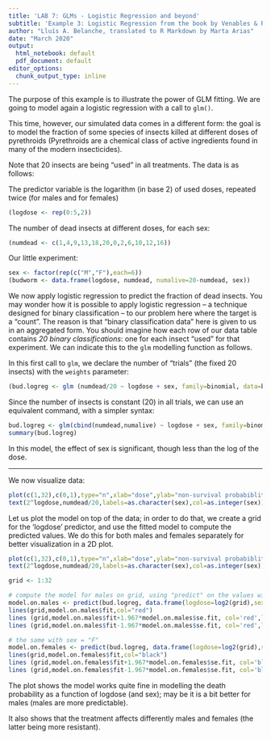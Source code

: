```yaml
---
title: 'LAB 7: GLMs - Logistic Regression and beyond'
subtitle: 'Example 3: Logistic Regression from the book by Venables & Ripley'
author: "Lluís A. Belanche, translated to R Markdown by Marta Arias"
date: "March 2020"
output:
  html_notebook: default
  pdf_document: default
editor_options: 
  chunk_output_type: inline
---
```


The purpose of this example is to illustrate the power of GLM fitting. 
We are going to model again a logistic regression with a call to `glm()`. 

This time, however, our simulated data comes in a different form: the goal is to model the fraction of some species of insects killed at different doses of pyrethroids (Pyrethroids are a chemical class of active ingredients found in many of the modern insecticides).

Note that 20 insects are being "used" in all treatments. The data is as follows:

The predictor variable is the logarithm (in base 2) of used doses, repeated twice (for males and for females)
```r
(logdose <- rep(0:5,2))
```


The number of dead insects at different doses, for each sex:
```r
(numdead <- c(1,4,9,13,18,20,0,2,6,10,12,16))
```



Our little experiment:
```r
sex <- factor(rep(c("M","F"),each=6))
(budworm <- data.frame(logdose, numdead, numalive=20-numdead, sex))
```


We now apply logistic regression to predict the fraction of dead insects. You may wonder how it is possible to apply logistic regression -- a technique designed for binary classification -- to our problem here where the target is a "count".
The reason is that "binary classification data" here is given to us in an aggregated form. You should imagine how each row of our data table contains *20 binary classifications*: one for each insect "used" for that experiment. We can indicate this to the `glm` modelling function as follows.

In this first call to `glm`, we declare the number of "trials" (the fixed 20 insects) with the `weights` parameter:
```r
(bud.logreg <- glm (numdead/20 ~ logdose + sex, family=binomial, data=budworm, weights=rep(20,length(logdose))))
```


Since the number of insects is constant (20) in all trials, we can use an equivalent command, with a simpler syntax:
```r
bud.logreg <- glm(cbind(numdead,numalive) ~ logdose + sex, family=binomial, data=budworm)
summary(bud.logreg)
```



In this model, the effect of sex is significant, though less than the log of the dose.

***

We now visualize data:

```r
plot(c(1,32),c(0,1),type="n",xlab="dose",ylab="non-survival probabiblity",log="x") # plots x axis in logarithmic scale  (because of logdose)
text(2^logdose,numdead/20,labels=as.character(sex),col=as.integer(sex))
```


Let us plot the model on top of the data; in order to do that, we create a grid for the 'logdose' predictor, and use the fitted model to compute the predicted values. We do this for both males and females separately for better visualization in a 2D plot.

```r
plot(c(1,32),c(0,1),type="n",xlab="dose",ylab="non-survival probabiblity",log="x") # plots x axis in logarithmic scale  (because of logdose)
text(2^logdose,numdead/20,labels=as.character(sex),col=as.integer(sex))

grid <- 1:32

# compute the model for males on grid, using "predict" on the values with log_2(grid)
model.on.males <- predict(bud.logreg, data.frame(logdose=log2(grid),sex="M"),type="response",se=TRUE)
lines(grid,model.on.males$fit,col="red")
lines (grid,model.on.males$fit+1.967*model.on.males$se.fit, col='red',lty=2)
lines (grid,model.on.males$fit-1.967*model.on.males$se.fit, col='red',lty=2)

# the same with sex = "F"
model.on.females <- predict(bud.logreg, data.frame(logdose=log2(grid),sex="F"),type="response",se=TRUE)
lines(grid,model.on.females$fit,col="black")
lines (grid,model.on.females$fit+1.967*model.on.females$se.fit, col='black',lty=2)
lines (grid,model.on.females$fit-1.967*model.on.females$se.fit, col='black',lty=2)
```


The plot shows the model works quite fine in modelling the death probability
as a function of logdose (and sex); may be it is a bit better for males (males are more predictable).

It also shows that the treatment affects differently males and females (the latter being more resistant).
